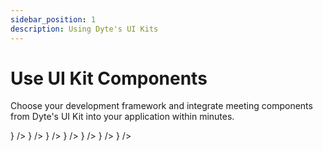 ```yaml
---
sidebar_position: 1
description: Using Dyte's UI Kits
---
```


# Use UI Kit Components

Choose your development framework and integrate meeting components from Dyte's UI Kit into your application within minutes.

<CardSection title="Web">
  <Card title="React" to="/react-ui-kit/quickstart" icon={<ReactIcon />} />
  <Card
    title="Angular"
    to="/angular-ui-kit/quickstart"
    icon={<AngularIcon />}
  />
  <Card title="Web Components" to="/ui-kit/quickstart" icon={<HTMLIcon />} />
</CardSection>
<CardSection title="Mobile">
  <Card title="Flutter" to="/flutter/quickstart" icon={<FlutterIcon />} />
  <Card
    title="React Native"
    to="/react-native/quickstart"
    icon={<ReactIcon />}
  />
  <Card title="Android" to="/android" icon={<KotlinIcon />} />
  <Card title="iOS" to="/ios/quickstart" icon={<SwiftIcon />} />
</CardSection>

<head>
  <title>Use UI Kit Components Guide</title>
  <meta name="description" content="Explore customization options with Dyte's features. Follow our guide for effective customization of your meeting environment."/>
</head>
